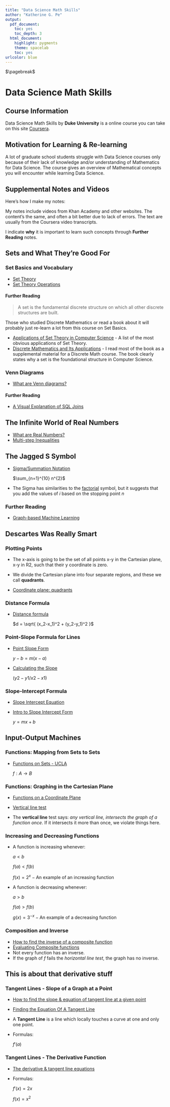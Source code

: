 ```yaml
---
title: "Data Science Math Skills"
author: "Katherine G. Pe"
output:
  pdf_document:
    toc: yes
    toc_depth: 3
  html_document:
    highlight: pygments
    theme: spacelab
    toc: yes
urlcolor: blue
---
```


$\pagebreak$


# Data Science Math Skills

## Course Information

Data Science Math Skills by **Duke University** is a online course you can take on this site  [Coursera](https://www.coursera.org/learn/datasciencemathskills).


## Motivation for Learning & Re-learning

A lot of graduate school students struggle with Data Science courses only because of their lack of knowledge and/or understanding of Mathematics for Data Science. The course gives an overview of Mathematical concepts you will encounter while learning Data Science.


## Supplemental Notes and Videos

Here's how I make my notes:

My notes include videos from Khan Academy and other websites. The content's the same, and often a bit better due to lack of errors. The text are usually from the Coursera video transcripts.

I indicate **why** it is important to learn such concepts through **Further Reading** notes.


## Sets and What They're Good For



### Set Basics and Vocabulary

* [Set Theory](https://plato.stanford.edu/entries/set-theory/)
* [Set Theory Operations](https://brilliant.org/wiki/set-theory/)


#### Further Reading

> A set is the fundamental discrete structure on which all other discrete structures are built.

Those who studied Discrete Mathematics or read a book about it will probably just re-learn a lot from this course on Set Basics.

* [Applications of Set Theory in Computer Science](https://www.quora.com/What-are-the-applications-of-set-theory-in-computer-science/answer/Joshua-Gross-8) - A list of the most obvious applications of Set Theory.
* [Discrete Mathematics and Its Applications](https://www.amazon.com/Discrete-Mathematics-Applications-Kenneth-Rosen/dp/0072899050) - I read most of the book as a supplemental material for a Discrete Math course. The book clearly states why a set is the foundational structure in Computer Science.


### Venn Diagrams

* [What are Venn diagrams?](https://www.bbc.co.uk/education/guides/zt7rk7h/revision)


#### Further Reading

* [A Visual Explanation of SQL Joins](https://blog.codinghorror.com/a-visual-explanation-of-sql-joins/)



## The Infinite World of Real Numbers

* [What are Real Numbers?](https://www.youtube.com/watch?v=3YwrcJxEbZw)
* [Multi-step Inequalities](https://www.khanacademy.org/math/algebra/one-variable-linear-inequalities/multi-step-inequalities/v/multi-step-inequalities)



## The Jagged S Symbol

* [Sigma/Summation Notation](http://www.columbia.edu/itc/sipa/math/summation.html)

    $\sum_{n=1}^{10} n^{2}$

* The Sigma has similarities to the [factorial](https://www.khanacademy.org/math/precalculus/prob-comb/combinatorics-precalc/v/zero-factorial-or-0) symbol, but it suggests that you add the values of *i* based on the stopping point *n*


### Further Reading

* [Graph-based Machine Learning](https://blog.insightdatascience.com/graph-based-machine-learning-6e2bd8926a0)


## Descartes Was Really Smart

### Plotting Points

* The x-axis is going to be the set of all points x-y in the Cartesian plane, x-y in R2, such that their y coordinate is zero.

* We divide the Cartesian plane into four separate regions, and these we call **quadrants**.

* [Coordinate plane: quadrants](https://www.youtube.com/watch?v=1op92ojA6q0)

### Distance Formula

* [Distance formula](http://www.ccimath.ca/distance-formula.html)

    $d = \sqrt{ (x_2-x_1)^2 + (y_2-y_1)^2 }$


### Point-Slope Formula for Lines

* [Point Slope Form](https://www.khanacademy.org/math/algebra/two-var-linear-equations/point-slope/a/point-slope-form-review)

    $y-b=m(x-a)$

* [Calculating the Slope](http://cls.syr.edu/mathtuneup/grapha/Unit4/Unit4a.html)

    $(y2-y1/x2-x1)$



### Slope-Intercept Formula

* [Slope Intercept Equation](https://www.khanacademy.org/math/algebra/two-var-linear-equations/point-slope/v/point-slope-and-slope-intercept-form-from-two-points)

* [Intro to Slope Intercept Form](https://www.khanacademy.org/math/algebra/two-var-linear-equations/slope-intercept-form/a/introduction-to-slope-intercept-form)

    $y=mx+b$



## Input-Output Machines


### Functions: Mapping from Sets to Sets

* [Functions on Sets - UCLA](http://www.math.ucla.edu/~radko/circles/lib/data/Handout-759-870.pdf)

    $f: A \rightarrow B$


### Functions: Graphing in the Cartesian Plane

* [Functions on a Coordinate Plane](https://www.ck12.org/algebra/functions-on-a-coordinate-plane/lesson/Functions-on-a-Cartesian-Plane-BSC-ALG/)

* [Vertical line test](https://en.wikipedia.org/wiki/Vertical_line_test)

* The **vertical line** test says: *any vertical line, intersects the graph of a function once*. If it intersects it more than once, we violate things here.


### Increasing and Decreasing Functions

* A function is increasing whenever:

    $a < b$

    $f(a) < f(b)$

    $f(x) = 2^x - \text{An example of an increasing function}$

* A function is decreasing whenever:

    $a > b$

    $f(a) > f(b)$

    $g(x) = 3^{-x} - \text{An example of a decreasing function}$


### Composition and Inverse

* [How to find the inverse of a composite function](https://math.stackexchange.com/questions/59929/how-to-find-inverse-of-a-composite-function)
* [Evaluating Composite functions](https://www.youtube.com/watch?v=oORnGaJp1pk)
* Not every function has an inverse.
* If the graph of *f* fails the *horizontal line test*, the graph has no inverse.


## This is about that derivative stuff


### Tangent Lines - Slope of a Graph at a Point

* [How to find the slope & equation of tangent line at a given point](https://www.youtube.com/watch?v=Uataz2hvNks)
* [Finding the Equation Of A Tangent Line](http://gato-docs.its.txstate.edu/slac/Subject/Math/Calculus/Findting-the-Equation-of-a-Tangent-Line/Finding)
* A **Tangent Line** is a line which locally touches a curve at one and only one point.
* Formulas:

    $f'(a)$

### Tangent Lines - The Derivative Function

* [The derivative & tangent line equations](https://www.khanacademy.org/math/ap-calculus-ab/ab-derivative-intro/ab-linearity/v/derivative-as-slope-of-tangent-line)
* Formulas:

    $f'(x) = 2x$

    $f(x) = x^{2}$
